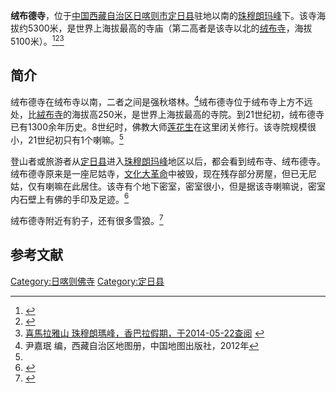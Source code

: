 {{Infobox Tibetan Buddhist monastery
|name =绒布德寺
|image =
|image size = 250px
|alt = 
|caption = 
|t=
|w=
|to = 
|ipa={{IPA|}}
|z=
|thdl=
|e=
|tc=絨布德寺
|s=绒布德寺
|p=
|m=
|k=
|pushpin_map = 
|latd =  | latm =  | lats =  | latNS = 
|longd=  | longm= | longs =| longEW = 
|iso_region = 
|map_caption = 
|mapsize = 
|location_country = 中国
|location = {{CHN}}[[西藏自治区|西藏自治区]][[日喀则市|日喀则市]][[定日县|定日县]]
|coordinates_display =
|founded_by =
|date_founded =
|date_renovated =
|sect = 
|mather =
|children =
|dedicated_to = 
|tulku =
|head_lama = 
|head_mgh =
|no._of_monks = 
|architecture = 
|festivals =
|footnotes = 
}}
'''绒布德寺'''，位于[[中国|中国]][[西藏自治区|西藏自治区]][[日喀则市|日喀则市]][[定日县|定日县]]驻地以南的[[珠穆朗玛峰|珠穆朗玛峰]]下。该寺海拔约5300米，是世界上海拔最高的寺庙（第二高者是该寺以北的[[绒布寺|绒布寺]]，海拔5100米）。<ref name=zgxzw>{{Cite web |url=http://www.tibet.cn/newzt/rsxzzt/xzsm/t20050705_40482.htm |title=绒布寺——世界上海拔最高的寺庙，中国西藏网，2005-07-05 |accessdate=2014-05-22 |archive-date=2014-02-22 |archive-url=https://web.archive.org/web/20140222061454/http://www.tibet.cn/newzt/rsxzzt/xzsm/t20050705_40482.htm |dead-url=no }}</ref><ref name=gqt>{{Cite web |url=http://tibet.gqt.org.cn/drx/ftrq/200906/t20090603_252383.htm |title=定日县人文旅游资源，中国共青团定日县委，2009年06月03日 |accessdate=2014年5月22日 |archive-date=2016年3月4日 |archive-url=https://web.archive.org/web/20160304205224/http://tibet.gqt.org.cn/drx/ftrq/200906/t20090603_252383.htm |dead-url=no }}</ref><ref name=jiaqi>[http://www.atibet.com/attractions/Shigatse/Shigatse_b19.html 喜馬拉雅山 珠穆朗瑪峰，香巴拉假期，于2014-05-22查阅] {{webarchive|url=https://web.archive.org/web/20140816234932/http://atibet.com/attractions/Shigatse/Shigatse_b19.html |date=2014-08-16 }}</ref>

==简介==
绒布德寺在绒布寺以南，二者之间是强秋塔林。<ref>尹嘉珉 编，西藏自治区地图册，中国地图出版社，2012年</ref>绒布德寺位于绒布寺上方不远处，比[[絨布寺|絨布寺]]的海拔高250米，是世界上海拔最高的寺院。到21世纪初，绒布德寺已有1300余年历史。8世纪时，佛教大师[[莲花生|莲花生]]在这里闭关修行。该寺院规模很小，21世纪初只有1个喇嘛。<ref name=jiaqi/>

登山者或旅游者从[[定日县|定日县]]进入[[珠穆朗玛峰|珠穆朗玛峰]]地区以后，都会看到绒布寺、绒布德寺。绒布德寺原来是一座尼姑寺，[[文化大革命|文化大革命]]中被毁，现在残存部分房屋，但已无尼姑，仅有喇嘛在此居住。该寺有个地下密室，密室很小，但是据该寺喇嘛说，密室内石壁上有佛的手印及足迹。<ref>{{Cite web |url=http://sports.sohu.com/32/71/news208837132.shtml |title=中国搜狐彩信报道组：绒布德寺和它的秘室，搜狐，2003-04-26 |accessdate=2014-05-22 |archive-date=2016-03-04 |archive-url=https://web.archive.org/web/20160304224255/http://sports.sohu.com/32/71/news208837132.shtml |dead-url=no }}</ref>

绒布德寺附近有豹子，还有很多雪狼。<ref>{{Cite web |url=http://fo.ifeng.com/fojiaolvyou/detail_2013_09/03/29259593_0.shtml |title=走进绒布寺：探访海拔最高的寺庙，凤凰网，2013-09-03 |accessdate=2014-05-22 |archive-date=2014-05-04 |archive-url=https://web.archive.org/web/20140504190924/http://fo.ifeng.com/fojiaolvyou/detail_2013_09/03/29259593_0.shtml |dead-url=no }}</ref>

==参考文献==
{{reflist}}

{{日喀则地标}}
[[Category:日喀则佛寺|Category:日喀则佛寺]]
[[Category:定日县|Category:定日县]]